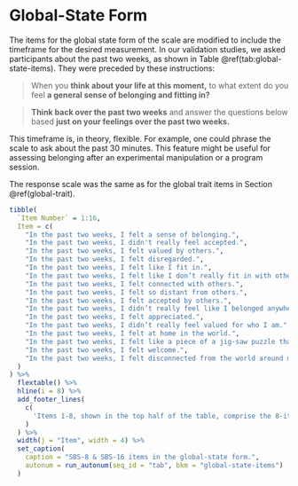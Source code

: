 # Global-State Form

The items for the global state form of the scale are modified to include the timeframe for the desired measurement. In our validation studies, we asked participants about the past two weeks, as shown in Table \@ref(tab:global-state-items). They were preceded by these instructions:

> When you **think about your life at this moment,** to what extent do you feel **a general sense of belonging and fitting in?**

> **Think back over the past two weeks** and answer the questions below based **just on your feelings over the past two weeks.**

This timeframe is, in theory, flexible. For example, one could phrase the scale to ask about the past 30 minutes. This feature might be useful for assessing belonging after an experimental manipulation or a program session.

The response scale was the same as for the global trait items in Section \@ref(global-trait).

```r
tibble(
  `Item Number` = 1:16,
  Item = c(
    "In the past two weeks, I felt a sense of belonging.",
    "In the past two weeks, I didn't really feel accepted.",
    "In the past two weeks, I felt valued by others.", 
    "In the past two weeks, I felt disregarded.",
    "In the past two weeks, I felt like I fit in.",
    "In the past two weeks, I felt like I don’t really fit in with others.",
    "In the past two weeks, I felt connected with others.",
    "In the past two weeks, I felt so distant from others.",
    "In the past two weeks, I felt accepted by others.",
    "In the past two weeks, I didn’t really feel like I belonged anywhere.",
    "In the past two weeks, I felt appreciated.",
    "In the past two weeks, I didn’t really feel valued for who I am.",
    "In the past two weeks, I felt at home in the world.",
    "In the past two weeks, I felt like a piece of a jig-saw puzzle that doesn’t fit into the puzzle.",
    "In the past two weeks, I felt welcome.",
    "In the past two weeks, I felt disconnected from the world around me."
  )
) %>% 
  flextable() %>% 
  hline(i = 8) %>% 
  add_footer_lines(
    c(
      'Items 1-8, shown in the top half of the table, comprise the 8-item version. The "full" scale is comprised of all 16 items.'
    )
  ) %>% 
  width(j = "Item", width = 4) %>% 
  set_caption(
    caption = "SBS-8 & SBS-16 items in the global-state form.",
    autonum = run_autonum(seq_id = "tab", bkm = "global-state-items")
  )
```
